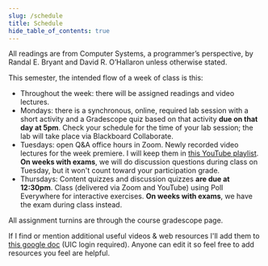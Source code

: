```yaml
---
slug: /schedule
title: Schedule
hide_table_of_contents: true
---
```



All readings are from Computer Systems, a programmer’s perspective, by Randal E. Bryant and David R.
O’Hallaron unless otherwise stated.

This semester, the intended flow of a week of class is this:

*  Throughout the week: there will be assigned readings and video lectures.
*  Mondays: there is a synchronous, online, required lab session with a short activity and a
   Gradescope quiz based on that activity **due on that day at 5pm**. Check your schedule for the
   time of your lab session; the lab will take place via Blackboard Collaborate.
*  Tuesdays: open Q&A office hours in Zoom.
   Newly recorded video lectures for the week premiere. I will keep them in
   [this YouTube playlist](https://www.youtube.com/playlist?list=PLhy9gU5W1fvVYcQUBZvS2wMcgsPnkQbJu). **On weeks with exams**, we will
   do discussion questions during class on Tuesday, but it won't count toward
   your participation grade.
*  Thursdays: Content quizzes and discussion quizzes **are due at 12:30pm**. Class (delivered via
   Zoom and YouTube) using Poll Everywhere for interactive exercises. **On weeks with
   exams**, we have the exam during class instead.

All assignment turnins are through the course gradescope page.

If I find or mention additional useful videos & web resources I'll add them to [this
google
doc](https://docs.google.com/document/d/18yzSKrb-nhL_CrJ7BHqOJPN5DobB9jnDvnFG2j3k0g8/edit)
(UIC login required). Anyone can edit it so feel free to add resources you feel are helpful.



<Schedule />